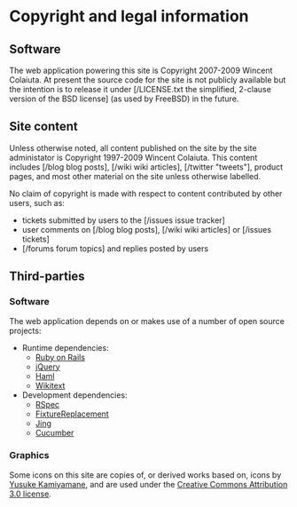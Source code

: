 = Copyright and legal information =

== Software ==

The web application powering this site is Copyright 2007-2009 Wincent Colaiuta. At present the source code for the site is not publicly available but the intention is to release it under [/LICENSE.txt the simplified, 2-clause version of the BSD license] (as used by FreeBSD) in the future.

== Site content ==

Unless otherwise noted, all content published on the site by the site administator is Copyright 1997-2009 Wincent Colaiuta. This content includes [/blog blog posts], [/wiki wiki articles], [/twitter "tweets"], product pages, and most other material on the site unless otherwise labelled.

No claim of copyright is made with respect to content contributed by other users, such as:

* tickets submitted by users to the [/issues issue tracker]
* user comments on [/blog blog posts], [/wiki wiki articles] or [/issues tickets]
* [/forums forum topics] and replies posted by users

== Third-parties ==

=== Software ===

The web application depends on or makes use of a number of open source projects:

* Runtime dependencies:
** [http://rubyonrails.org/ Ruby on Rails]
** [http://jquery.com/ jQuery]
** [http://haml.hamptoncatlin.com/ Haml]
** [http://wikitext.rubyforge.org/ Wikitext]
* Development dependencies:
** [http://rspec.info/ RSpec]
** [http://replacefixtures.rubyforge.org/ FixtureReplacement]
** [http://www.thaiopensource.com/relaxng/jing.html Jing]
** [http://cukes.info/ Cucumber]

=== Graphics ===

Some icons on this site are copies of, or derived works based on, icons by [http://www.pinvoke.com/ Yusuke Kamiyamane], and are used under the [http://creativecommons.org/licenses/by/3.0/ Creative Commons Attribution 3.0 license].
